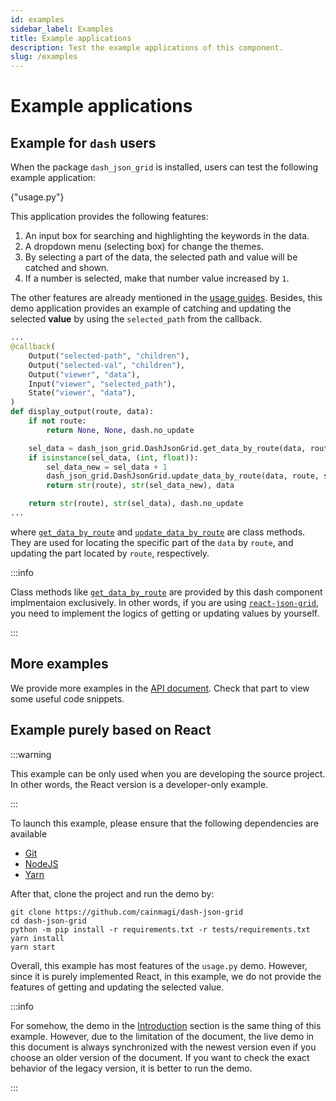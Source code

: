 ```yaml
---
id: examples
sidebar_label: Examples
title: Example applications
description: Test the example applications of this component.
slug: /examples
---
```




# Example applications

## Example for `dash` users

When the package `dash_json_grid` is installed, users can test the following example
application:

<p>
  <DarkButton to={sourceURL("usage.py")} icon={mdiLanguagePython}>
    {"usage.py"}
  </DarkButton>
</p>

This application provides the following features:

1. An input box for searching and highlighting the keywords in the data.
2. A dropdown menu (selecting box) for change the themes.
3. By selecting a part of the data, the selected path and value will be catched and
   shown.
4. If a number is selected, make that number value increased by `1`.

The other features are already mentioned in the [usage guides](/category/usages).
Besides, this demo application provides an example of catching and updating the
selected **value** by using the `selected_path` from the callback.

```python title="usage.py" showLineNumbers
...
@callback(
    Output("selected-path", "children"),
    Output("selected-val", "children"),
    Output("viewer", "data"),
    Input("viewer", "selected_path"),
    State("viewer", "data"),
)
def display_output(route, data):
    if not route:
        return None, None, dash.no_update

    sel_data = dash_json_grid.DashJsonGrid.get_data_by_route(data, route)
    if isinstance(sel_data, (int, float)):
        sel_data_new = sel_data + 1
        dash_json_grid.DashJsonGrid.update_data_by_route(data, route, sel_data_new)
        return str(route), str(sel_data_new), data

    return str(route), str(sel_data), dash.no_update
...
```

where [`get_data_by_route`](../apis/DashJsonGrid.mdx#-get_data_by_route) and
[`update_data_by_route`](../apis/DashJsonGrid.mdx#-update_data_by_route) are class
methods. They are used for locating the specific part of the `data` by `route`, and
updating the part located by `route`, respectively.

:::info

Class methods like [`get_data_by_route`](../apis/DashJsonGrid.mdx#-get_data_by_route)
are provided by this dash component implmentaion exclusively. In other words, if you
are using [`react-json-grid`<IconExternalLink/>][git-react-json-grid], you need to
implement the logics of getting or updating values by yourself.

:::

## More examples

We provide more examples in the [API document](../apis/DashJsonGrid.mdx#examples).
Check that part to view some useful code snippets.

## Example purely based on React

:::warning

This example can be only used when you are developing the source project. In other
words, the React version is a developer-only example.

:::

To launch this example, please ensure that the following dependencies are available

- [Git<IconExternalLink/>][link-git]
- [NodeJS<IconExternalLink/>][link-nodejs]
- [Yarn<IconExternalLink/>][link-yarn]

After that, clone the project and run the demo by:

```shell
git clone https://github.com/cainmagi/dash-json-grid
cd dash-json-grid
python -m pip install -r requirements.txt -r tests/requirements.txt
yarn install
yarn start
```

Overall, this example has most features of the `usage.py` demo. However, since it is
purely implemented React, in this example, we do not provide the features of getting
and updating the selected value.

:::info

For somehow, the demo in the [Introduction](../introduction.mdx) section is the same
thing of this example. However, due to the limitation of the document, the live demo
in this document is always synchronized with the newest version even if you choose
an older version of the document. If you want to check the exact behavior of the
legacy version, it is better to run the demo.

:::

[git-react-json-grid]: https://github.com/RedHeadphone/react-json-grid
[link-git]: https://git-scm.com/downloads
[link-nodejs]: https://nodejs.org/en/download/package-manager
[link-yarn]: https://yarnpkg.com/getting-started/install
